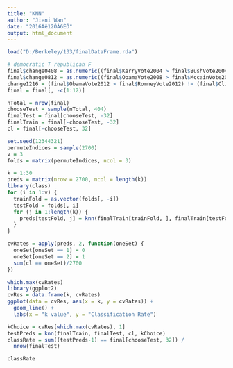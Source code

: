 ---
title: "KNN"
author: "Jieni Wan"
date: "2016Äê12ÔÂ6ÈÕ"
output: html_document
---
```{r}
load("D:/Berkeley/133/finalDataFrame.rda")
```

```{r}
# democratic T republican F
final$change0408 = as.numeric((final$KerryVote2004 > final$BushVote2004) != (final$ObamaVote2008 > final$MccainVote2008))
final$change0812 = as.numeric((final$ObamaVote2008 > final$MccainVote2008) != (final$ObamaVote2012 > final$RomneyVote2012))
change1216 = (final$ObamaVote2012 > final$RomneyVote2012) != (final$ClintonVote2016 > final$TrumpVote2016)
final = final[, -c(1:12)]

```


```{r}
nTotal = nrow(final)
chooseTest = sample(nTotal, 404)
finalTest = final[chooseTest, -32]
finalTrain = final[-chooseTest, -32]
cl = final[-chooseTest, 32]
```

```{r}
set.seed(12344321)
permuteIndices = sample(2700)
v = 3
folds = matrix(permuteIndices, ncol = 3)
```

```{r}
k = 1:30
preds = matrix(nrow = 2700, ncol = length(k))
library(class)
for (i in 1:v) {
  trainFold = as.vector(folds[, -i])
  testFold = folds[, i]
  for (j in 1:length(k)) {
    preds[testFold, j] = knn(finalTrain[trainFold, ], finalTrain[testFold, ], cl[trainFold], j)
  }
}
```

```{r}
cvRates = apply(preds, 2, function(oneSet) {
  oneSet[oneSet == 1] = 0
  oneSet[oneSet == 2] = 1
  sum(cl == oneSet)/2700
})
```

```{r}
which.max(cvRates)
library(ggplot2)
cvRes = data.frame(k, cvRates)
ggplot(data = cvRes, aes(x = k, y = cvRates)) +
  geom_line() + 
  labs(x = "k value", y = "Classification Rate")
```

```{r}
kChoice = cvRes[which.max(cvRates), 1]
testPreds = knn(finalTrain, finalTest, cl, kChoice)   
classRate = sum((testPreds-1) == final[chooseTest, 32]) / 
  nrow(finalTest)

classRate
```



